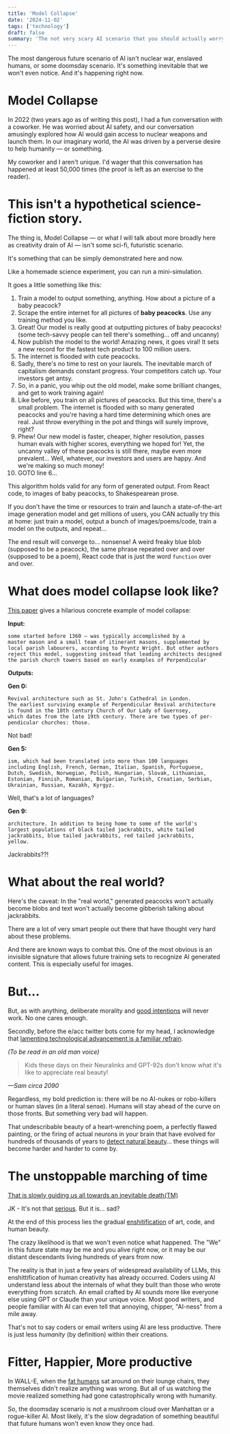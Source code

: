 ```yaml
---
title: 'Model Collapse'
date: '2024-11-02'
tags: ['technology']
draft: false
summary: 'The not very scary AI scenario that you should actually worry about.'
---
```


The most dangerous future scenario of AI isn't nuclear war, enslaved humans, or some doomsday scenario. It's something inevitable that we won't even notice. And it's happening right now.

# Model Collapse
In 2022 (two years ago as of writing this post), I had a fun conversation with a coworker. He was worried about AI safety, and our conversation amusingly explored how AI would gain access to nuclear weapons and launch them. In our imaginary world, the AI was driven by a perverse desire to help humanity — or something.

My coworker and I aren't unique. I'd wager that this conversation has happened at least 50,000 times (the proof is left as an exercise to the reader).

# This isn't a hypothetical science-fiction story. 
The thing is, Model Collapse — or what I will talk about more broadly here as creativity drain of AI — isn't some sci-fi, futuristic scenario.

It's something that can be simply demonstrated here and now. 

Like a homemade science experiment, you can run a mini-simulation.

It goes a little something like this:
1. Train a model to output something, anything. How about a picture of a baby peacock?
2. Scrape the entire internet for all pictures of **baby peacocks**. Use any training method you like.
3. Great! Our model is really good at outputting pictures of baby peacocks! (some tech-savvy people can tell there's something... off and uncanny)
4. Now publish the model to the world! Amazing news, it goes viral! It sets a new record for the fastest tech product to 100 million users. 
5. The internet is flooded with cute peacocks.
6. Sadly, there's no time to rest on your laurels. The inevitable march of capitalism demands constant progress. Your competitors catch up. Your investors get antsy.
7. So, in a panic, you whip out the old model, make some brilliant changes, and get to work training again!
8. Like before, you train on all pictures of peacocks. But this time, there's a small problem. The internet is flooded with so many generated peacocks and you're having a hard time determining which ones are real. Just throw everything in the pot and things will surely improve, right?
9. Phew! Our new model is faster, cheaper, higher resolution, passes human evals with higher scores, everything we hoped for! Yet, the uncanny valley of these peacocks is still there, maybe even more prevalent... Well, whatever, our investors and users are happy. And we're making so much money!
10. GOTO line 6...

This algorithm holds valid for any form of generated output. From React code, to images of baby peacocks, to Shakespearean prose. 

If you don't have the time or resources to train and launch a state-of-the-art image generation model and get millions of users, you CAN actually try this at home: just train a model, output a bunch of images/poems/code, train a model on the outputs, and repeat...

The end result will converge to... nonsense! A weird freaky blue blob (supposed to be a peacock), the same phrase repeated over and over (supposed to be a poem), React code that is just the word `function` over and over. 

# What does model collapse look like?

[This paper](https://macro.com/app/pdf/mdShMXH57YiedvNEw6yowJ) gives a hilarious concrete example of model collapse:

**Input:**
```
some started before 1360 — was typically accomplished by a
master mason and a small team of itinerant masons, supplemented by
local parish labourers, according to Poyntz Wright. But other authors
reject this model, suggesting instead that leading architects designed
the parish church towers based on early examples of Perpendicular
```

**Outputs:**

**Gen 0:**
```
Revival architecture such as St. John's Cathedral in London.
The earliest surviving example of Perpendicular Revival architecture
is found in the 18th century Church of Our Lady of Guernsey,
which dates from the late 19th century. There are two types of per-
pendicular churches: those.
```

Not bad!

**Gen 5:**
```
ism, which had been translated into more than 100 languages
including English, French, German, Italian, Spanish, Portuguese,
Dutch, Swedish, Norwegian, Polish, Hungarian, Slovak, Lithuanian,
Estonian, Finnish, Romanian, Bulgarian, Turkish, Croatian, Serbian,
Ukrainian, Russian, Kazakh, Kyrgyz.
```

Well, that's a lot of languages?

**Gen 9:**
```
architecture. In addition to being home to some of the world's
largest populations of black tailed jackrabbits, white tailed
jackrabbits, blue tailed jackrabbits, red tailed jackrabbits,
yellow.
```

Jackrabbits??!

# What about the real world?
Here's the caveat: 
In the "real world," generated peacocks won't actually become blobs and text won't actually become gibberish talking about jackrabbits. 

There are a lot of very smart people out there that have thought very hard about these problems. 

And there are known ways to combat this. One of the most obvious is an invisible signature that allows future training sets to recognize AI generated content. This is especially useful for images. 

# But...

But, as with anything, deliberate morality and [good intentions](https://news.ycombinator.com/item?id=23589663) will never work. No one cares enough.

Secondly, before the e/acc twitter bots come for my head, I acknowledge that [lamenting technological advancement is a familiar refrain](https://xkcd.com/1227/). 

*(To be read in an old man voice)*

> Kids these days on their Neuralinks and GPT-92s don't know what it's like to appreciate real beauty!
 
*—Sam circa 2090*

Regardless, my bold prediction is: there will be no AI-nukes or robo-killers or human slaves (in a literal sense). Humans will stay ahead of the curve on those fronts. But something very bad will happen.

That undescribable beauty of a heart-wrenching poem, a perfectly flawed painting, or the firing of actual neurons in your brain that have evolved for hundreds of thousands of years to [detect natural beauty](https://macro.com/app/pdf/aVyEzg3hK5nFj8PjeJLESK)... these things will become harder and harder to come by.


# The unstoppable marching of time 
[That is slowly guiding us all towards an inevitable death(TM)](https://knowyourmeme.com/memes/what-scares-you-the-most)

JK - It's not that [serious](https://www.poetryfoundation.org/poems/46565/ozymandias). But it is... sad?

At the end of this process lies the gradual [enshitification](https://en.wikipedia.org/wiki/Enshittification) of art, code, and human beauty. 

The crazy likelihood is that we won't even notice what happened. The "We" in this future state may be me and you alive right now, or it may be our distant descendants living hundreds of years from now. 

The reality is that in just a few years of widespread availability of LLMs, this enshittification of human creativity has already occurred. Coders using AI understand less about the internals of what they built than those who wrote everything from scratch. An email crafted by AI sounds more like everyone else using GPT or Claude than your unique voice. Most good writers, and people familiar with AI can even tell that annoying, chipper, "AI-ness" from a mile away. 

That's not to say coders or email writers using AI are less productive. There is just less *humanity* (by definition) within their creations.

# Fitter, Happier, More productive

In WALL-E, when the [fat humans](https://www.youtube.com/watch?v=5kngspqvHa0) sat around on their lounge chairs, they themselves didn't realize anything was wrong. But all of us watching the movie realized something had gone catastrophically wrong with humanity.

So, the doomsday scenario is not a mushroom cloud over Manhattan or a rogue-killer AI. Most likely, it's the slow degradation of something beautiful that future humans won't even know they once had.

